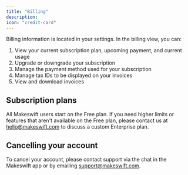```yaml
---
title: "Billing"
description:
icon: "credit-card"
---
```


Billing information is located in your settings. In the billing view, you can:

1. View your current subscription plan, upcoming payment, and current usage
2. Upgrade or downgrade your subscription
3. Manage the payment method used for your subscription
4. Manage tax IDs to be displayed on your invoices
5. View and download invoices

## Subscription plans

All Makeswift users start on the Free plan. If you need higher limits or features that aren't available on the Free plan, please contact us at [hello@makeswift.com](mailto:hello@makeswift.com) to discuss a custom Enterprise plan.

## Cancelling your account

To cancel your account, please contact support via the chat in the Makeswift app or by emailing [support@makeswift.com](mailto:support@makeswift.com).
